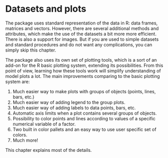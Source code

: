# Datasets and plots 

The package uses standard representation of the data in R: data frames, matrices and vectors. However, there are several additional methods and attributes, which make the use of the datasets a bit more more efficient. There is also a support for images. But if you are used to simple datasets and standard procedures and do not want any complications, you can simply skip this chapter. 

The package also uses its own set of plotting tools, which is a sort of an add-on for the R basic plotting system, extending its possibilities. From this point of view, learning how these tools work will simplify understanding of model plots a lot. The main improvements comparing to the basic plotting system are:

1. Much easier way to make plots with groups of objects (points, lines, bars, etc.)
2. Much easier way of adding legend to the group plots.
3. Much easier way of adding labels to data points, bars, etc.
4. Automatic axis limits when a plot contains several groups of objects.
5. Possibility to color points and lines according to values of a specific numerical variable of a factor.
6. Two built in color pallets and an easy way to use user specific set of colors.
7. Much more!

This chapter explains most of the details.

